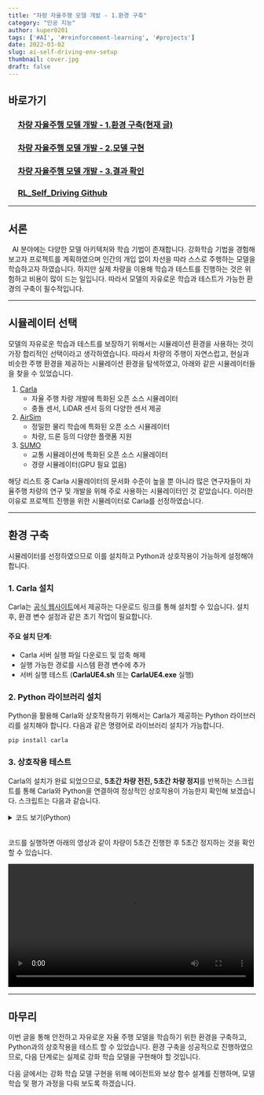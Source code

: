 ```yaml
---
title: "차량 자율주행 모델 개발 - 1.환경 구축"
category: "인공 지능"
author: kuper0201
tags: ['#AI', '#reinforcement-learning', '#projects']
date: 2022-03-02
slug: ai-self-driving-env-setup
thumbnail: cover.jpg
draft: false
---
```



## 바로가기

### &nbsp; &nbsp; &nbsp;[차량 자율주행 모델 개발 - 1.환경 구축(현재 글)](#서론)
### &nbsp; &nbsp; &nbsp;[차량 자율주행 모델 개발 - 2.모델 구현]()
### &nbsp; &nbsp; &nbsp;[차량 자율주행 모델 개발 - 3.결과 확인]()
### &nbsp; &nbsp; &nbsp;<a href="https://github.com/kuper0201/RL_Self_Driving" target="_blank">RL_Self_Driving Github</a>

---

## 서론

&nbsp;&nbsp;AI 분야에는 다양한 모델 아키텍처와 학습 기법이 존재합니다. 강화학습 기법을 경험해 보고자 프로젝트를 계획하였으며 인간의 개입 없이 차선을 따라 스스로 주행하는 모델을 학습하고자 하였습니다. 하지만 실제 차량을 이용해 학습과 테스트를 진행하는 것은 위험하고 비용이 많이 드는 일입니다. 따라서 모델의 자유로운 학습과 테스트가 가능한 환경의 구축이 필수적입니다.

---

## 시뮬레이터 선택

모델의 자유로운 학습과 테스트를 보장하기 위해서는 시뮬레이션 환경을 사용하는 것이 가장 합리적인 선택이라고 생각하였습니다.
따라서 차량의 주행이 자연스럽고, 현실과 비슷한 주행 환경을 제공하는 시뮬레이션 환경을 탐색하였고, 아래와 같은 시뮬레이터들을 찾을 수 있었습니다.

1. <a href="https://carla.org/" target="_blank">Carla</a>
	- 자율 주행 차량 개발에 특화된 오픈 소스 시뮬레이터
	- 충돌 센서, LiDAR 센서 등의 다양한 센서 제공
2. <a href="https://github.com/microsoft/AirSim" target="_blank">AirSim</a>
	- 정밀한 물리 학습에 특화된 오픈 소스 시뮬레이터
	- 차량, 드론 등의 다양한 플랫폼 지원
3. <a href="https://eclipse.dev/sumo/" target="_blank">SUMO</a>
	- 교통 시뮬레이션에 특화된 오픈 소스 시뮬레이터
	- 경량 시뮬레이터(GPU 필요 없음)

해당 리스트 중 Carla 시뮬레이터의 문서화 수준이 높을 뿐 아니라 많은 연구자들이 자율주행 차량의 연구 및 개발을 위해 주로 사용하는 시뮬레이터인 것 같았습니다.
이러한 이유로 프로젝트 진행을 위한 시뮬레이터로 Carla를 선정하였습니다.

---

## 환경 구축

시뮬레이터를 선정하였으므로 이를 설치하고 Python과 상호작용이 가능하게 설정해야 합니다.

### 1. Carla 설치

Carla는 <a href="https://carla.org/" target="_blank">공식 웹사이트</a>에서 제공하는 다운로드 링크를 통해 설치할 수 있습니다. 설치 후, 환경 변수 설정과 같은 초기 작업이 필요합니다.

#### 주요 설치 단계:
- Carla 서버 실행 파일 다운로드 및 압축 해제
- 실행 가능한 경로를 시스템 환경 변수에 추가
- 서버 실행 테스트 (**CarlaUE4.sh** 또는 **CarlaUE4.exe** 실행)

### 2. Python 라이브러리 설치

Python을 활용해 Carla와 상호작용하기 위해서는 Carla가 제공하는 Python 라이브러리를 설치해야 합니다. 다음과 같은 명령어로 라이브러리 설치가 가능합니다.

```bash
pip install carla
```

### 3. 상호작용 테스트

Carla의 설치가 완료 되었으므로, **5초간 차량 전진, 5초간 차량 정지**를 반복하는 스크립트를 통해 Carla와 Python을 연결하여 정상적인 상호작용이 가능한지 확인해 보겠습니다. 스크립트는 다음과 같습니다.

<details markdown="1">
<summary>코드 보기(Python)</summary>

```javascript
import carla
import time

try:
    # 서버 연결
    client = carla.Client('localhost', 2000)
    client.set_timeout(2.0)

    # 월드 객체 가져오기
    world = client.get_world()

    # 차량 스폰
    blueprint_library = world.get_blueprint_library()
    vehicle_bp = blueprint_library.filter('vehicle.*')[0]
    spawn_point = world.get_map().get_spawn_points()[0]
    vehicle = world.spawn_actor(vehicle_bp, spawn_point)

    while True:
        # 차량 전진
        vehicle.apply_control(carla.VehicleControl(throttle=0.5))
        time.sleep(5)

        # 차량 정지
        vehicle.apply_control(carla.VehicleControl(throttle=0.0, brake=1.0))
        time.sleep(5)

    # 시뮬레이션 종료
    vehicle.destroy()

except Exception as e:
    print(f"Error: {e}")
```
</details><br/>

코드를 실행하면 아래의 영상과 같이 차량이 5초간 진행한 후 5초간 정지하는 것을 확인 할 수 있습니다.

<video width="500" src="images/top_view.mp4" type="video/mp4" controls>실행 화면</video>

---

## 마무리

이번 글을 통해 안전하고 자유로운 자율 주행 모델을 학습하기 위한 환경을 구축하고, Python과의 상호작용을 테스트 할 수 있었습니다. 환경 구축을 성공적으로 진행하였으므로, 다음 단계로는 실제로 강화 학습 모델을 구현해야 할 것입니다.

다음 글에서는 강화 학습 모델 구현을 위해 에이전트와 보상 함수 설계를 진행하며, 모델 학습 및 평가 과정을 다뤄 보도록 하겠습니다.

